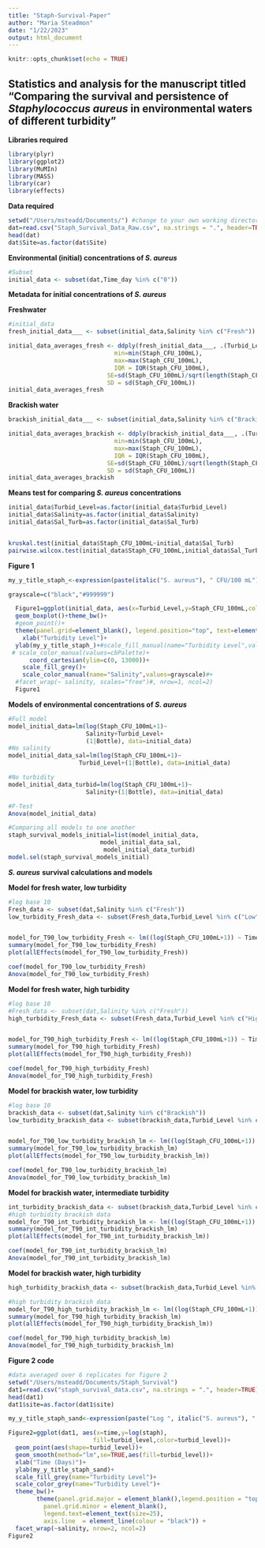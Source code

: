 ```yaml
---
title: "Staph-Survival-Paper"
author: "Maria Steadmon"
date: "1/22/2023"
output: html_document
---
```


```r
knitr::opts_chunk$set(echo = TRUE)
```

## Statistics and analysis for the manuscript titled "Comparing the survival and persistence of *Staphylococcus aureus* in environmental waters of different turbidity"

**Libraries required**

```r
library(plyr)
library(ggplot2)
library(MuMIn)
library(MASS)
library(car)
library(effects)
```

**Data required**

```r

setwd("/Users/msteadd/Documents/") #change to your own working directory of where the data is stored
dat=read.csv("Staph_Survival_Data_Raw.csv", na.strings = ".", header=TRUE) 
head(dat)
dat$Site=as.factor(dat$Site)
```

**Environmental (initial) concentrations of *S. aureus***

```r
#Subset
initial_data <- subset(dat,Time_day %in% c("0"))
```

**Metadata for initial concentrations of *S. aureus*** \newline

**Freshwater**

```r
#initial_data
fresh_initial_data___ <- subset(initial_data,Salinity %in% c("Fresh"))

initial_data_averages_fresh <- ddply(fresh_initial_data___, .(Turbid_Level), summarize, avg=mean(Staph_CFU_100mL), Median = median(Staph_CFU_100mL), 
                              min=min(Staph_CFU_100mL),
                              max=max(Staph_CFU_100mL),
                              IQR = IQR(Staph_CFU_100mL),
                            SE=sd(Staph_CFU_100mL)/sqrt(length(Staph_CFU_100mL)),
                            SD = sd(Staph_CFU_100mL))
initial_data_averages_fresh
```

**Brackish water**

```r
brackish_initial_data___ <- subset(initial_data,Salinity %in% c("Brackish"))

initial_data_averages_brackish <- ddply(brackish_initial_data___, .(Turbid_Level), summarize, avg=mean(Staph_CFU_100mL), Median = median(Staph_CFU_100mL), 
                              min=min(Staph_CFU_100mL),
                              max=max(Staph_CFU_100mL),
                              IQR = IQR(Staph_CFU_100mL),
                            SE=sd(Staph_CFU_100mL)/sqrt(length(Staph_CFU_100mL)),
                            SD = sd(Staph_CFU_100mL))
initial_data_averages_brackish
```

**Means test for comparing *S. aureus* concentrations**

```r
initial_data$Turbid_Level=as.factor(initial_data$Turbid_Level)
initial_data$Salinity=as.factor(initial_data$Salinity)
initial_data$Sal_Turb=as.factor(initial_data$Sal_Turb)


kruskal.test(initial_data$Staph_CFU_100mL~initial_data$Sal_Turb)
pairwise.wilcox.test(initial_data$Staph_CFU_100mL,initial_data$Sal_Turb, p.adjust.method = "BH")

```

**Figure 1**

```r

my_y_title_staph_<-expression(paste(italic("S. aureus"), " CFU/100 mL"))

grayscale=c("black","#999999")

  Figure1=ggplot(initial_data, aes(x=Turbid_Level,y=Staph_CFU_100mL,color=Salinity))+
  geom_boxplot()+theme_bw()+
  #geom_point()+
  theme(panel.grid=element_blank(), legend.position="top", text=element_text(size=20))+ 
    xlab("Turbidity Level")+
  ylab(my_y_title_staph_)+#scale_fill_manual(name="Turbidity Level",values=cbPalette)+
 # scale_color_manual(values=cbPalette)+
      coord_cartesian(ylim=c(0, 13000))+
    scale_fill_grey()+
    scale_color_manual(name="Salinity",values=grayscale)#+
  #facet_wrap(~ salinity, scales="free")#, nrow=1, ncol=2)
  Figure1
```

**Models of environmental concentrations of *S. aureus***

```r
#Full model
model_initial_data=lm(log(Staph_CFU_100mL+1)~ 
                      Salinity+Turbid_Level+
                      (1|Bottle), data=initial_data)
#No salinity
model_initial_data_sal=lm(log(Staph_CFU_100mL+1)~
                    Turbid_Level+(1|Bottle), data=initial_data)

#No turbidity
model_initial_data_turbid=lm(log(Staph_CFU_100mL+1)~ 
                      Salinity+(1|Bottle), data=initial_data)

#F-Test
Anova(model_initial_data)

#Comparing all models to one another
staph_survival_models_initial=list(model_initial_data,
                          model_initial_data_sal,
                           model_initial_data_turbid)
model.sel(staph_survival_models_initial)
```

***S. aureus*** **survival calculations and models**

**Model for fresh water, low turbidity**

```r
#log base 10
Fresh_data <- subset(dat,Salinity %in% c("Fresh"))
low_turbidity_Fresh_data <- subset(Fresh_data,Turbid_Level %in% c("Low"))


model_for_T90_low_turbidity_Fresh <- lm((log(Staph_CFU_100mL+1)) ~ Time_day + (1 | Bottle), data = low_turbidity_Fresh_data)
summary(model_for_T90_low_turbidity_Fresh)
plot(allEffects(model_for_T90_low_turbidity_Fresh))

coef(model_for_T90_low_turbidity_Fresh)
Anova(model_for_T90_low_turbidity_Fresh)
```

**Model for fresh water, high turbidity**

```r
#log base 10
#Fresh_data <- subset(dat,Salinity %in% c("Fresh"))
high_turbidity_Fresh_data <- subset(Fresh_data,Turbid_Level %in% c("High"))


model_for_T90_high_turbidity_Fresh <- lm((log(Staph_CFU_100mL+1)) ~ Time_day + (1 | Bottle), data = high_turbidity_Fresh_data)
summary(model_for_T90_high_turbidity_Fresh)
plot(allEffects(model_for_T90_high_turbidity_Fresh))

coef(model_for_T90_high_turbidity_Fresh)
Anova(model_for_T90_high_turbidity_Fresh)
```

**Model for brackish water, low turbidity**

```r
#log base 10
brackish_data <- subset(dat,Salinity %in% c("Brackish"))
low_turbidity_brackish_data <- subset(brackish_data,Turbid_Level %in% c("Low"))


model_for_T90_low_turbidity_brackish_lm <- lm((log(Staph_CFU_100mL+1)) ~ Time_day + (1 | Bottle), data = low_turbidity_brackish_data)
summary(model_for_T90_low_turbidity_brackish_lm)
plot(allEffects(model_for_T90_low_turbidity_brackish_lm))

coef(model_for_T90_low_turbidity_brackish_lm)
Anova(model_for_T90_low_turbidity_brackish_lm)
```

**Model for brackish water, intermediate turbidity**

```r
int_turbidity_brackish_data <- subset(brackish_data,Turbid_Level %in% c("Intermediate"))
#high turbidity brackish data
model_for_T90_int_turbidity_brackish_lm <- lm((log(Staph_CFU_100mL+1)) ~ Time_day + (1 | Bottle), data = int_turbidity_brackish_data)
summary(model_for_T90_int_turbidity_brackish_lm)
plot(allEffects(model_for_T90_int_turbidity_brackish_lm))

coef(model_for_T90_int_turbidity_brackish_lm)
Anova(model_for_T90_int_turbidity_brackish_lm)
```

**Model for brackish water, high turbidity**

```r

high_turbidity_brackish_data <- subset(brackish_data,Turbid_Level %in% c("High"))

#high turbidity brackish data
model_for_T90_high_turbidity_brackish_lm <- lm((log(Staph_CFU_100mL+1)) ~ Time_day + (1 | Bottle), data = high_turbidity_brackish_data)
summary(model_for_T90_high_turbidity_brackish_lm)
plot(allEffects(model_for_T90_high_turbidity_brackish_lm))

coef(model_for_T90_high_turbidity_brackish_lm)
Anova(model_for_T90_high_turbidity_brackish_lm)
```

**Figure 2 code**

```r
#data averaged over 6 replicates for figure 2
setwd("/Users/msteadd/Documents/Staph_Survival")
dat1=read.csv("staph_survival_data.csv", na.strings = ".", header=TRUE)
head(dat1)
dat1$site=as.factor(dat1$site)
```

```r
my_y_title_staph_sand<-expression(paste("Log ", italic("S. aureus"), " CFU/100 mL"))

Figure2=ggplot(dat1, aes(x=time,y=log(staph),
                        fill=turbid_level,color=turbid_level))+ 
  geom_point(aes(shape=turbid_level))+
  geom_smooth(method="lm",se=TRUE,aes(fill=turbid_level))+
  xlab("Time (Days)")+
  ylab(my_y_title_staph_sand)+
  scale_fill_grey(name="Turbidity Level")+
  scale_color_grey(name="Turbidity Level")+
  theme_bw()+
        theme(panel.grid.major = element_blank(),legend.position = "top",
          panel.grid.minor = element_blank(),        
          legend.text=element_text(size=25),
          axis.line  = element_line(colour = "black")) +
  facet_wrap(~salinity, nrow=2, ncol=2)
Figure2
```
